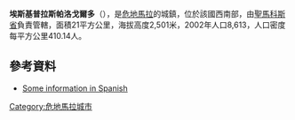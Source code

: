 {{coord|14|56|N|91|49|W|display=title|region:GT_type:city_source:GNS-enwiki}}

'''埃斯基普拉斯帕洛戈爾多'''（{{lang-es|Esquipulas Palo Gordo}}），是[[危地馬拉|危地馬拉]]的城鎮，位於該國西南部，由[[聖馬科斯省|聖馬科斯省]]負責管轄，面積21平方公里，海拔高度2,501米，2002年人口8,613，人口密度每平方公里410.14人。

==參考資料==
*[https://web.archive.org/web/20070720090416/http://www.visitguatemala.com/nuevo/destinos_municipio.asp?id=220 Some information in Spanish]

{{Guatemala-geo-stub}}
[[Category:危地馬拉城市|Category:危地馬拉城市]]